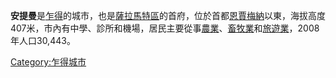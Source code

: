{{Infobox settlement 
<!--See the Table at Infobox Settlement for all fields and descriptions of usage--> 
<!-- Basic info ----------------> |official_name = 安提曼
|other_name = 
|native_name =   <!-- for cities whose native name is not in English --> 
|nickname = 
|settlement_type = <!--For Town or Village (Leave blank for the default City)--> 
|motto = 
<!-- images and maps -----------> 
|image_skyline = 
|imagesize = 
|image_caption = 
|image_flag = 
|flag_size = 
|image_seal = 
|seal_size = 
|image_shield = 
|shield_size = 
|image_blank_emblem = 
|blank_emblem_type = 
|blank_emblem_size = 
|image_map = 
|mapsize = 
|map_caption = 
|image_map1 = 
|mapsize1 = 
|map_caption1 = 
|image_dot_map = 
|dot_mapsize = 
|dot_map_caption = 
|dot_x = 
|dot_y = 
|pushpin_map = Chad <!-- the name of a location map as per http://en.wikipedia.org/wiki/Template:Location_map --> 
|pushpin_mapsize=300
|pushpin_label_position =bottom 
|pushpin_map_caption = 
<!-- Location ------------------> 
|coordinates_display = inline,title
|coordinates_region = TD
|subdivision_type = 國家 
|subdivision_name = {{flag|Chad}} 
|subdivision_type1 = 區
|subdivision_name1 = [[薩拉馬特區|薩拉馬特區]]
|subdivision_type2 = 
|subdivision_name2 = 
|subdivision_type3 = 
|subdivision_name3 = 
|subdivision_type4 = 
|subdivision_name4 = 
<!-- Politics -----------------> 
|government_footnotes = 
|government_type = 
|leader_title = 
|leader_name = 
|leader_title1 = 
<!-- for places with, say, both a mayor and a city manager --> 
|leader_name1 = 
|leader_title2 = 
|leader_name2 = 
|leader_title3 = 
|leader_name3 = 
|leader_title4 = 
|leader_name4 = 
|established_title = 
<!-- Settled --> 
|established_date = 
|established_title2 = 
<!-- Incorporated (town) --> 
|established_date2 = 
|established_title3 = 
<!-- Incorporated (city) --> 
|established_date3 = 
<!-- Area ---------------------> 
|area_magnitude = 
|unit_pref =Imperial 
<!--Enter: Imperial, if Imperial (metric) is desired--> 
|area_footnotes = 
|area_total_km2 = 
<!-- ALL fields dealing with a measurements are subject to automatic unit conversion--> 
|area_land_km2 =  <!--See table @ Template:Infobox Settlement for details on automatic unit conversion--> 
|area_water_km2 = 
|area_total_sq_mi = 
|area_land_sq_mi = 
|area_water_sq_mi = 
|area_water_percent = 
|area_urban_km2 = 
|area_urban_sq_mi = 
|area_metro_km2 = 
|area_metro_sq_mi = 
|area_blank1_title = 
|area_blank1_km2 = 
|area_blank1_sq_mi = 
<!-- Population -----------------------> 
|population_as_of = 2008
|population_footnotes = 
|population_note = 
|population_total = 30 443
|population_density_km2 = 
|population_density_sq_mi = 
|population_metro = 
|population_density_metro_km2 = 
|population_density_metro_sq_mi = 
|population_urban = 
|population_density_urban_km2 = 
|population_density_urban_sq_mi = 
|population_blank1_title =Ethnicities 
|population_blank1 = 
|population_blank2_title =Religions 
|population_blank2 = 
|population_density_blank1_km2 = 
|population_density_blank1_sq_mi = 
<!-- General information ---------------> 
|timezone = + 1 
|utc_offset = 
|timezone_DST = 
|utc_offset_DST = 
|latd= 11
|latm=2  
|lats= 
|latNS=N 
|longd= 20
|longm= 17
|longs= 
|longEW=E 
|elevation_footnotes = 
<!--for references: use <ref> </ref> tags--> 
|elevation_m = 407
|elevation_ft = 
<!-- Area/postal codes & others --------> 
|postal_code_type = 
<!-- enter ZIP code, Postcode, Post code, Postal code... --> 
|postal_code = 
|area_code = 
|blank_name = 
|blank_info = 
|blank1_name = 
|blank1_info = 
|website = 
|footnotes = }}

'''安提曼'''是[[乍得|乍得]]的城市，也是[[薩拉馬特區|薩拉馬特區]]的首府，位於首都[[恩賈梅納|恩賈梅納]]以東，海拔高度407米，市內有中學、診所和機場，居民主要從事[[農業|農業]]、[[畜牧業|畜牧業]]和[[旅遊業|旅遊業]]，2008年人口30,443。

[[Category:乍得城市|Category:乍得城市]]